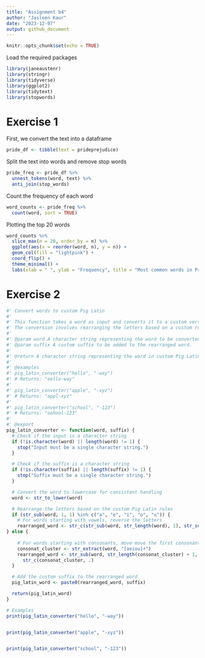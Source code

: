 ```yaml
---
title: "Assignment b4"
author: "Jasleen Kaur"
date: "2023-12-07"
output: github_document
---
```


```r
knitr::opts_chunk$set(echo = TRUE)
```

Load the required packages

```r
library(janeaustenr)
library(stringr)
library(tidyverse)
library(ggplot2)
library(tidytext)
library(stopwords)
```

# Exercise 1

First, we convert the text into a dataframe

```r
pride_df <- tibble(text = prideprejudice)
```

Split the text into words and remove stop words
```r
pride_freq <- pride_df %>%
  unnest_tokens(word, text) %>%
  anti_join(stop_words)
```

Count the frequency of each word

```r
word_counts <- pride_freq %>%
  count(word, sort = TRUE)
```


Plotting the top 20 words

```r
word_counts %>%
  slice_max(n = 20, order_by = n) %>%
  ggplot(aes(x = reorder(word, n), y = n)) +
  geom_col(fill = "lightpink") +
  coord_flip() +
  theme_minimal() +
  labs(xlab = " ", ylab = "Frequency", title = "Most common words in Pride and Prejudice")
```
# Exercise 2

```r
#' Convert words to custom Pig Latin
#'
#' This function takes a word as input and converts it to a custom version of Pig Latin.
#' The conversion involves rearranging the letters based on a custom rule and adding a custom suffix.
#'
#' @param word A character string representing the word to be converted.
#' @param suffix A custom suffix to be added to the rearranged word.
#'
#' @return A character string representing the word in custom Pig Latin.
#'
#' @examples
#' pig_latin_converter("hello", "-way")
#' # Returns: "eello-way"
#'
#' pig_latin_converter("apple", "-xyz")
#' # Returns: "appl-xyz"
#'
#' pig_latin_converter("school", "-123")
#' # Returns: "oohool-123"
#'
#' @export
pig_latin_converter <- function(word, suffix) {
  # Check if the input is a character string
  if (!is.character(word) || length(word) != 1) {
    stop("Input must be a single character string.")
  }

  # Check if the suffix is a character string
  if (!is.character(suffix) || length(suffix) != 1) {
    stop("Suffix must be a single character string.")
  }

  # Convert the word to lowercase for consistent handling
  word <- str_to_lower(word)

  # Rearrange the letters based on the custom Pig Latin rules
  if (str_sub(word, 1, 1) %in% c("a", "e", "i", "o", "u")) {
    # For words starting with vowels, reverse the letters
    rearranged_word <- str_c(str_sub(word, str_length(word), 1), str_sub(word, 1, str_length(word) - 1))
} else {
    
    # For words starting with consonants, move move the first consonant or cluster to the end
    consonat_cluster <- str_extract(word, "[aeiou]+")
    rearranged_word <- str_sub(word, str_length(consonat_cluster) + 1,  str_length(word)) %>% 
      str_c(consonat_cluster, .)
  }

  # Add the custom suffix to the rearranged word
  pig_latin_word <- paste0(rearranged_word, suffix)

  return(pig_latin_word)
}

# Examples
print(pig_latin_converter("hello", "-way"))


print(pig_latin_converter("apple", "-xyz"))


print(pig_latin_converter("school", "-123"))


```

